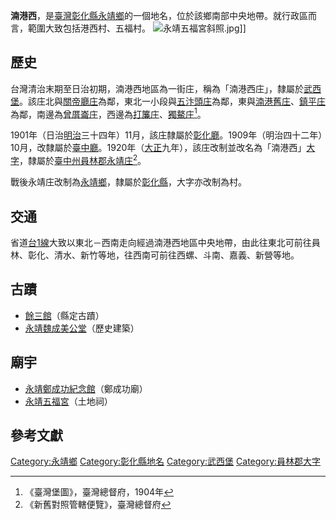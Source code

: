 {{noteTA　
|1 = zh-cn:庄; zh-hk:庄; zh-tw:庄;
}}
'''湳港西'''，是[[臺灣|臺灣]][[彰化縣|彰化縣]][[永靖鄉|永靖鄉]]的一個地名，位於該鄉南部中央地帶。就行政區而言，範圍大致包括港西村、五福村。
[[File:永靖五福宮斜照.jpg|thumb]]]]
==歷史==
台灣清治末期至日治初期，湳港西地區為一街庄，稱為「湳港西庄」，隸屬於[[武西堡|武西堡]]。該庄北與[[關帝廳庄|關帝廳庄]]為鄰，東北一小段與[[五汴頭庄|五汴頭庄]]為鄰，東與[[湳港舊庄|湳港舊庄]]、[[鎮平庄|鎮平庄]]為鄰，南邊為[[曾厝崙庄|曾厝崙庄]]，西邊為[[打簾庄|打簾庄]]、[[獨鰲庄|獨鰲庄]]<ref>《臺灣堡圖》，臺灣總督府，1904年</ref>。

1901年（日治[[明治|明治]]三十四年）11月，該庄隸屬於[[彰化廳|彰化廳]]。1909年（明治四十二年）10月，改隸屬於[[臺中廳|臺中廳]]。1920年（[[大正|大正]]九年），該庄改制並改名為「湳港西」[[大字|大字]]，隸屬於[[臺中州|臺中州]][[員林郡|員林郡]][[永靖庄|永靖庄]]<ref>《新舊對照管轄便覽》，臺灣總督府</ref>。

戰後永靖庄改制為[[永靖鄉|永靖鄉]]，隸屬於[[彰化縣|彰化縣]]，大字亦改制為村。
　
==交通==
省道[[台1線|台1線]]大致以東北－西南走向經過湳港西地區中央地帶，由此往東北可前往員林、彰化、清水、新竹等地，往西南可前往西螺、斗南、嘉義、新營等地。

==古蹟==
*[[餘三館|餘三館]]（縣定古蹟）
*[[永靖魏成美公堂|永靖魏成美公堂]]（歷史建築）

==廟宇==
*[[永靖鄭成功紀念館|永靖鄭成功紀念館]]（鄭成功廟）
*[[永靖五福宮|永靖五福宮]]（土地祠）

==參考文獻==
{{reflist}}

{{員林郡}}

[[Category:永靖鄉|Category:永靖鄉]]
[[Category:彰化縣地名|Category:彰化縣地名]]
[[Category:武西堡|Category:武西堡]]
[[Category:員林郡大字|Category:員林郡大字]]